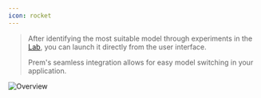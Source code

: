 ```yaml
---
icon: rocket
---
```

> After identifying the most suitable model through experiments in the [Lab](/get-started/lab), you can launch it directly from the user interface. 
>
> Prem's seamless integration allows for easy model switching in your application.

<img
  src="https://static.premai.io/prem-saas-docs/launchpad-guide/launchpadPage.png"
  alt="Overview"
/>